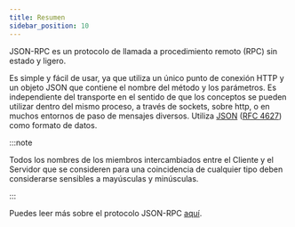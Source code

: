 ```yaml
---
title: Resumen
sidebar_position: 10
---
```


JSON-RPC es un protocolo de llamada a procedimiento remoto (RPC) sin estado y ligero.

Es simple y fácil de usar, ya que utiliza un único punto de conexión HTTP y un objeto JSON que contiene el nombre del método y los parámetros. Es independiente del transporte en el sentido de que los conceptos se pueden utilizar dentro del mismo proceso, a través de sockets, sobre http, o en muchos entornos de paso de mensajes diversos. Utiliza [JSON](http://www.json.org/) ([RFC 4627](http://www.ietf.org/rfc/rfc4627.txt)) como formato de datos.

:::note

Todos los nombres de los miembros intercambiados entre el Cliente y el Servidor que se consideren para una coincidencia de cualquier tipo deben considerarse sensibles a mayúsculas y minúsculas.

:::

Puedes leer más sobre el protocolo JSON-RPC [aquí](https://www.jsonrpc.org/specification).
